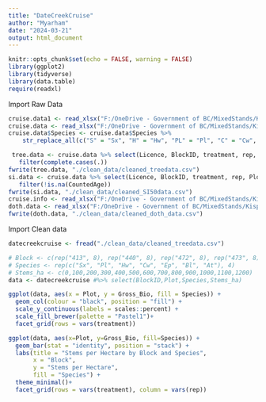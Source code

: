 ```yaml
---
title: "DateCreekCruise"
author: "Myarham"
date: "2024-03-21"
output: html_document
---
```


```r
knitr::opts_chunk$set(echo = FALSE, warning = FALSE)
library(ggplot2)
library(tidyverse)
library(data.table)
require(readxl)
```

Import Raw Data

```r
cruise.data1 <- read_xlsx("F:/OneDrive - Government of BC/MixedStands/KispioxCruise_bytree_FINAL.xlsx")
cruise.data <- read_xlsx("F:/OneDrive - Government of BC/MixedStands/KispioxCruise_bytree_FINAL.xlsx", sheet = "Compilation volumes") %>%         select(Licence, BlockID, treatment, rep)  %>% left_join(cruise.data1)
cruise.data$Species <- cruise.data$Species %>%
    str_replace_all(c("S" = "Sx", "H" = "Hw", "PL" = "Pl", "C" = "Cw", "AT" = "At", "AC" = "Ac", "B" = "Bl", "E" = "Ep"))

 tree.data <- cruise.data %>% select(Licence, BlockID, treatment, rep, Plot,Tree,Species, HT, DBH, Stems_ha, Gross_Bio, TC) %>%
   filter(complete.cases(.))
fwrite(tree.data, "./clean_data/cleaned_treedata.csv")
si.data <- cruise.data %>% select(Licence, BlockID, treatment, rep, Plot, Tree, Species, HT, CountedAge, SiteIndex, AgeCorrection, CorrectedAge) %>%
   filter(!is.na(CountedAge))
fwrite(si.data, "./clean_data/cleaned_SI50data.csv")
cruise.info <- read_xlsx("F:/OneDrive - Government of BC/MixedStands/KispioxCruise_bytree_FINAL.xlsx", sheet = "Compilation volumes") %>%         select(Licence, BlockID, treatment)
doth.data <- read_xlsx("F:/OneDrive - Government of BC/MixedStands/KispioxCruise_bytree_FINAL.xlsx", sheet = "Dothistroma") %>% left_join(cruise.info) %>% left_join(tree.data, by=c("Licence", "Plot", "Tree")) %>% select(Licence, BlockID.x, treatment.x, rep, Plot, Species, Tree, HT, DBH, Gross_Bio, LiveCrown, Healthy) %>% rename(BlockID = BlockID.x, treatment = treatment.x)
fwrite(doth.data, "./clean_data/cleaned_doth_data.csv")

```


Import Clean data
```r
datecreekcruise <- fread("./clean_data/cleaned_treedata.csv")

# Block <- c(rep("413", 8), rep("440", 8), rep("472", 8), rep("473", 8), rep("528", 8), rep("657", 8), rep("676", 8), rep("677", 8), rep("715", 8), rep("738", 8), rep("795", 8), rep("818", 8))
# Species <- rep(c("Sx", "Pl", "Hw", "Cw", "Ep", "Bl", "At"), 4)
# Stems_ha <- c(0,100,200,300,400,500,600,700,800,900,1000,1100,1200)
data <- datecreekcruise #%>% select(BlockID,Plot,Species,Stems_ha)

ggplot(data, aes(x = Plot, y = Gross_Bio, fill = Species)) +
  geom_col(colour = "black", position = "fill") +
  scale_y_continuous(labels = scales::percent) +
  scale_fill_brewer(palette = "Pastel1")+
  facet_grid(rows = vars(treatment))

ggplot(data, aes(x=Plot, y=Gross_Bio, fill=Species)) +
  geom_bar(stat = "identity", position = "stack") +
  labs(title = "Stems per Hectare by Block and Species",
       x = "Block",
       y = "Stems per Hectare",
       fill = "Species") +
  theme_minimal()+
  facet_grid(rows = vars(treatment), column = vars(rep))
```

